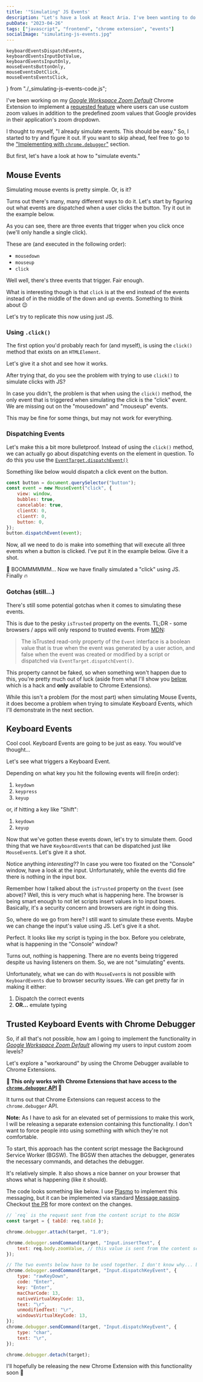 ```yaml
---
title: '"Simulating" JS Events'
description: "Let's have a look at React Aria. I've been wanting to do this for a while..."
pubDate: "2023-04-26"
tags: ["javascript", "frontend", "chrome extension", "events"]
socialImage: "simulating-js-events.jpg"
---
```


    keyboardEventsDispatchEvents,
    keyboardEventsInputDotValue,
    keyboardEventsInputOnly,
    mouseEventsButtonOnly,
    mouseEventsDotClick,
    mouseEventsEventsClick,
} from "./_simulating-js-events-code.js";

I've been working on my _[Google Workspace Zoom Default][webstore]_ Chrome Extension to implement a
[requested feature][feature-request] where users can use custom zoom values in addition to the predefined zoom values
that Google provides in their application's zoom dropdown.

I thought to myself, "I already simulate events. This should be easy." So, I started to try and figure it out. If you
want to skip ahead, feel free to go to the ["Implementing with `chrome.debugger`"](#implementing-with-chrome-debugger)
section.

But first, let's have a look at how to "simulate events."

## Mouse Events

Simulating mouse events is pretty simple. Or, is it?

Turns out there's many, many different ways to do it. Let's start by figuring out what events are
dispatched when a user clicks the button. Try it out in the example below.

<SandpackEnv files={mouseEventsButtonOnly.files} client:idle />

As you can see, there are three events that trigger when you click once (we'll only handle a single click).

These are (and executed in the following order):

-   `mousedown`
-   `mouseup`
-   `click`

Well well, there's three events that trigger. Fair enough.

What is interesting though is that `click` is at the end instead of the events instead of in the middle of the down and up
events. Something to think about 😉

Let's try to replicate this now using just JS.

### Using `.click()`

The first option you'd probably reach for (and myself), is using the `click()` method that exists on an `HTMLElement`.

Let's give it a shot and see how it works.

<SandpackEnv files={mouseEventsDotClick.files} client:visible />

After trying that, do you see the problem with trying to use `click()` to simulate clicks with JS?

In case you didn't, the problem is that when using the `click()` method, the only event that is triggered when simulating
the click is the "click" event. We are missing out on the "mousedown" and "mouseup" events.

This may be fine for some things, but may not work for everything.

### Dispatching Events

Let's make this a bit more bulletproof. Instead of using the `click()` method, we can actually go about dispatching events
on the element in question. To do this you use the [`EventTarget.dispatchEvent()`](https://developer.mozilla.org/en-US/docs/Web/API/EventTarget/dispatchEvent)

Something like below would dispatch a click event on the button.

```javascript
const button = document.querySelector("button");
const event = new MouseEvent("click", {
    view: window,
    bubbles: true,
    cancelable: true,
    clientX: 0,
    clientY: 0,
    button: 0,
});
button.dispatchEvent(event);
```

Now, all we need to do is make into something that will execute all three events when a button is clicked. I've put it
in the example below. Give it a shot.

<SandpackEnv files={mouseEventsEventsClick.files} client:visible />

🤯 BOOMMMMMM... Now we have finally simulated a "click" using JS. Finally 🔥

### Gotchas (still...)

There's still some potential gotchas when it comes to simulating these events.

This is due to the pesky `isTrusted` property on the events. TL;DR - some browsers / apps will only respond to trusted
events. From [MDN](https://developer.mozilla.org/en-US/docs/Web/API/Event/isTrusted):

> The isTrusted read-only property of the `Event` interface is a boolean value that is true when the event was generated by a user action, and false when the event was created or modified by a script or dispatched via `EventTarget.dispatchEvent()`.

This property cannot be faked, so when something won't happen due to this, you're pretty much out of luck (aside from
what I'll show you [below](#implementing-with-chrome-debugger), which is a hack and **only** available to Chrome
Extensions).

While this isn't a problem (for the most part) when simulating Mouse Events, it does become a problem when trying to
simulate Keyboard Events, which I'll demonstrate in the next section.

## Keyboard Events

Cool cool. Keyboard Events are going to be just as easy. You would've thought...

Let's see what triggers a Keyboard Event.

<SandpackEnv files={keyboardEventsInputOnly.files} client:visible />

Depending on what key you hit the following events will fire(in order):

1. `keydown`
2. `keypress`
3. `keyup`

or, if hitting a key like "Shift":

1. `keydown`
2. `keyup`

Now that we've gotten these events down, let's try to simulate them. Good thing that we have `KeyboardEvent`s that can
be dispatched just like `MouseEvent`s. Let's give it a shot.

<SandpackEnv files={keyboardEventsDispatchEvents.files} client:visible />

Notice anything _interesting_?? In case you were too fixated on the "Console" window, have a look at the input. Unfortunately,
while the events did fire there is nothing in the input box.

Remember how I talked about the `isTrusted` property on the `Event` (see above)? Well, this is very much what is happening
here. The browser is being smart enough to not let scripts insert values in to input boxes. Basically, it's a security
concern and browsers are right in doing this.

So, where do we go from here? I still want to simulate these events. Maybe we can change the input's value using JS.
Let's give it a shot.

<SandpackEnv files={keyboardEventsInputDotValue.files} client:visible />

Perfect. It looks like my script is typing in the box. Before you celebrate, what is happening in the "Console" window?

Turns out, nothing is happening. There are no events being triggered despite us having listeners on them. So, we are not
"simulating" events.

Unfortunately, what we can do with `MouseEvent`s is not possible with `KeyboardEvents` due to browser security issues. We
can get pretty far in making it either:

1. Dispatch the correct events
2. **OR...** emulate typing

## Trusted Keyboard Events with Chrome Debugger

So, if all that's not possible, how am I going to implement the functionality in _[Google Workspace Zoom Default][webstore]_
allowing my users to input custom zoom levels?

Let's explore a "workaround" by using the Chrome Debugger available to Chrome Extensions.

**🚨 This only works with Chrome Extensions that have access to the [`chrome.debugger` API](https://developer.chrome.com/docs/extensions/reference/debugger/) 🚨**

It turns out that Chrome Extensions can request access to the `chrome.debugger` API.

**Note:** As I have to ask for an elevated set of permissions to make this work, I will be releasing a separate extension containing
this functionality. I don't want to force people into using something with which they're not comfortable.

To start, this approach has the content script message the Background Service Worker (BGSW). The BGSW then attaches the
debugger, generates the necessary commands, and detaches the debugger.

It's relatively simple. It also shows a nice banner on your browser that shows what is happening (like it should).

The code looks something like below. I use [Plasmo][plasmo] to implement this messaging, but it can be implemented via standard
[Message passing][message-passing]. Checkout [the PR](https://github.com/vernak2539/chrome-extension-google-doc-default-zoom/pull/20)
for more context on the changes.

```javascript
// `req` is the request sent from the content script to the BGSW
const target = { tabId: req.tabId };

chrome.debugger.attach(target, "1.0");

chrome.debugger.sendCommand(target, "Input.insertText", {
    text: req.body.zoomValue, // this value is sent from the content script
});

// The two events below have to be used together. I don't know why... but they do...
chrome.debugger.sendCommand(target, "Input.dispatchKeyEvent", {
    type: "rawKeyDown",
    code: "Enter",
    key: "Enter",
    macCharCode: 13,
    nativeVirtualKeyCode: 13,
    text: "\r",
    unmodifiedText: "\r",
    windowsVirtualKeyCode: 13,
});
chrome.debugger.sendCommand(target, "Input.dispatchKeyEvent", {
    type: "char",
    text: "\r",
});

chrome.debugger.detach(target);
```

I'll hopefully be releasing the new Chrome Extension with this functionality soon 🤞

[feature-request]: https://github.com/vernak2539/chrome-extension-google-doc-default-zoom/issues/15
[webstore]: https://chrome.google.com/webstore/detail/google-docs-zoom-default/nflkcdlimipkgbacnfnhfecjgmojhklo
[plasmo]: https://docs.plasmo.com/framework/messaging
[message-passing]: https://developer.chrome.com/docs/extensions/mv3/messaging/
